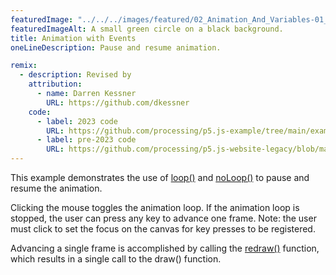 ---
featuredImage: "../../../images/featured/02_Animation_And_Variables-01_Animation_With_Events-thumbnail.png"
featuredImageAlt: A small green circle on a black background.
title: Animation with Events
oneLineDescription: Pause and resume animation.

remix:
  - description: Revised by
    attribution:
      - name: Darren Kessner
        URL: https://github.com/dkessner
    code:
      - label: 2023 code
        URL: https://github.com/processing/p5.js-example/tree/main/examples/02_Animation_And_Variables/01_Animation_With_Events
      - label: pre-2023 code
        URL: https://github.com/processing/p5.js-website-legacy/blob/main/src/data/examples/en/00_Structure/06_Redraw.js
---

This example demonstrates the use of
<a href="https://p5js.org/reference/p5/loop">loop()</a>
and
<a href="https://p5js.org/reference/p5/noLoop">noLoop()</a>
to pause and resume the animation.

Clicking the mouse toggles the animation loop. If the animation
loop is stopped, the user can press any key to advance one frame.
Note: the user must click to set the focus on the canvas for
key presses to be registered.

Advancing a single frame is accomplished by calling the
<a href="https://p5js.org/reference/p5/redraw">redraw()</a>
function, which results in a single call to the draw() function.